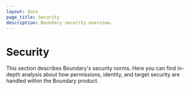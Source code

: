 ```yaml
---
layout: docs
page_title: Security
description: Boundary security overview.
---
```


# Security

This section describes Boundary's security norms. Here you can find in-depth analysis about how permissions, identity, and target security are handled within the Boundary product.
